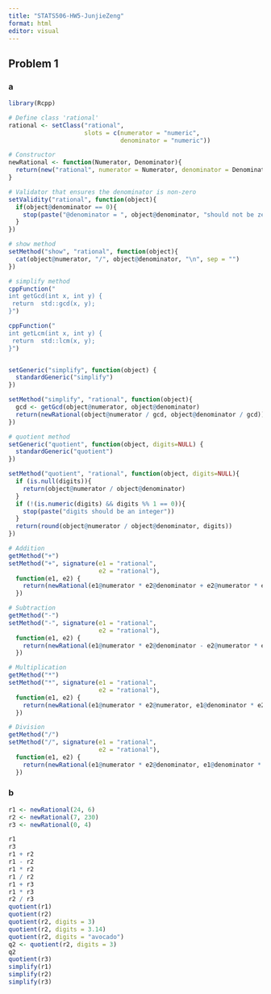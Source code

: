 ```yaml
---
title: "STATS506-HW5-JunjieZeng"
format: html
editor: visual
---
```


## Problem 1

### a
 
```r
library(Rcpp)
```

```r
# Define class 'rational'
rational <- setClass("rational", 
                     slots = c(numerator = "numeric",
                               denominator = "numeric"))

# Constructor
newRational <- function(Numerator, Denominator){
  return(new("rational", numerator = Numerator, denominator = Denominator))
}

# Validator that ensures the denominator is non-zero
setValidity("rational", function(object){
  if(object@denominator == 0){
    stop(paste("@denominator = ", object@denominator, "should not be zero"))
  }
})

# show method
setMethod("show", "rational", function(object){
  cat(object@numerator, "/", object@denominator, "\n", sep = "")
})

# simplify method
cppFunction("
int getGcd(int x, int y) {
 return  std::gcd(x, y);
}")

cppFunction("
int getLcm(int x, int y) {
 return  std::lcm(x, y);
}")


setGeneric("simplify", function(object) {
  standardGeneric("simplify")
})

setMethod("simplify", "rational", function(object){
  gcd <- getGcd(object@numerator, object@denominator)
  return(newRational(object@numerator / gcd, object@denominator / gcd))
})

# quotient method
setGeneric("quotient", function(object, digits=NULL) {
  standardGeneric("quotient")
})

setMethod("quotient", "rational", function(object, digits=NULL){
  if (is.null(digits)){
    return(object@numerator / object@denominator)
  }
  if (!(is.numeric(digits) && digits %% 1 == 0)){
    stop(paste("digits should be an integer"))
  }
  return(round(object@numerator / object@denominator, digits))
})

# Addition
getMethod("+")
setMethod("+", signature(e1 = "rational",
                         e2 = "rational"),
  function(e1, e2) {
    return(newRational(e1@numerator * e2@denominator + e2@numerator * e1@denominator, e1@denominator * e2@denominator))
  })

# Subtraction
getMethod("-")
setMethod("-", signature(e1 = "rational",
                         e2 = "rational"),
  function(e1, e2) {
    return(newRational(e1@numerator * e2@denominator - e2@numerator * e1@denominator, e1@denominator * e2@denominator))
  })

# Multiplication
getMethod("*")
setMethod("*", signature(e1 = "rational",
                         e2 = "rational"),
  function(e1, e2) {
    return(newRational(e1@numerator * e2@numerator, e1@denominator * e2@denominator))
  })

# Division
getMethod("/")
setMethod("/", signature(e1 = "rational",
                         e2 = "rational"),
  function(e1, e2) {
    return(newRational(e1@numerator * e2@denominator, e1@denominator * e2@numerator))
  })
```

### b

```r
r1 <- newRational(24, 6)
r2 <- newRational(7, 230)
r3 <- newRational(0, 4)
```

```r
r1
r3
r1 + r2
r1 - r2
r1 * r2
r1 / r2
r1 + r3
r1 * r3
r2 / r3
quotient(r1)
quotient(r2)
quotient(r2, digits = 3)
quotient(r2, digits = 3.14)
quotient(r2, digits = "avocado")
q2 <- quotient(r2, digits = 3)
q2
quotient(r3)
simplify(r1)
simplify(r2)
simplify(r3)
```
